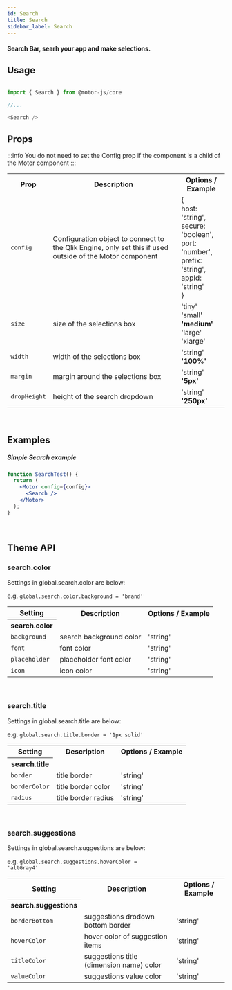 ```yaml
---
id: Search
title: Search
sidebar_label: Search
---
```


#### Search Bar, searh your app and make selections.

## Usage

```javascript

import { Search } from @motor-js/core

//...

<Search />

```

## Props

:::info
You do not need to set the Config prop if the component is a child of the Motor component
:::

<table>
  <tr>
    <th>Prop</th>
    <th>Description</th>
    <th>Options / Example</th>
  </tr>
  <tr>
    <td>
      <code>config</code>
    </td>
    <td>
      Configuration object to connect to the Qlik Engine, only set this if used
      outside of the Motor component
    </td>
    <td>
      &#123;
      <br />
      host&#58; 'string',
      <br />
      secure&#58; 'boolean',
      <br />
      port&#58; 'number',
      <br />
      prefix&#58; 'string',
      <br />
      appId&#58; 'string'
      <br />
      &#125;
    </td>
  </tr>
  <tr>
    <td>
      <code>size</code>
    </td>
    <td>size of the selections box</td>
    <td>
      'tiny'
      <br />
      'small'
      <br />
      <b>'medium'</b>
      <br />
      'large'
      <br />
      'xlarge'
    </td>
  </tr>
  <tr>
    <td>
      <code>width</code>
    </td>
    <td>width of the selections box</td>
    <td>
      'string'
      <br />
      <b>'100%'</b>
    </td>
  </tr>
  <tr>
    <td>
      <code>margin</code>
    </td>
    <td>margin around the selections box</td>
    <td>
      'string'
      <br />
      <b>'5px'</b>
    </td>
  </tr>
  <tr>
    <td>
      <code>dropHeight</code>
    </td>
    <td>height of the search dropdown</td>
    <td>
      'string'
      <br />
      <b>'250px'</b>
    </td>
  </tr>
</table>

<br />

## Examples

##### Simple Search example

```jsx live
function SearchTest() {
  return (
    <Motor config={config}>
      <Search />
    </Motor>
  );
}
```

<br />

## Theme API

### search.color

Settings in global.search.color are below:

e.g. <code>global.search.color.background = 'brand'</code>

<table>
  <tr>
    <th>Setting</th>
    <th>Description</th>
    <th>Options / Example</th>
  </tr>
  <tr>
    <th>search.color</th>
  </tr>
  <tr>
    <td>
      <code>background</code>
    </td>
    <td>search background color</td>
    <td>'string'</td>
  </tr>
  <tr>
    <td>
      <code>font</code>
    </td>
    <td>font color</td>
    <td>'string'</td>
  </tr>
  <tr>
    <td>
      <code>placeholder</code>
    </td>
    <td>placeholder font color</td>
    <td>'string'</td>
  </tr>
  <tr>
    <td>
      <code>icon</code>
    </td>
    <td>icon color</td>
    <td>'string'</td>
  </tr>
</table>

<br />

### search.title

Settings in global.search.title are below:

e.g. <code>global.search.title.border = '1px solid'</code>

<table>
  <tr>
    <th>Setting</th>
    <th>Description</th>
    <th>Options / Example</th>
  </tr>
  <tr>
    <th>search.title</th>
  </tr>
  <tr>
    <td>
      <code>border</code>
    </td>
    <td>title border</td>
    <td>'string'</td>
  </tr>
  <tr>
    <td>
      <code>borderColor</code>
    </td>
    <td>title border color</td>
    <td>'string'</td>
  </tr>
  <tr>
    <td>
      <code>radius</code>
    </td>
    <td>title border radius</td>
    <td>'string'</td>
  </tr>
</table>

<br />

### search.suggestions

Settings in global.search.suggestions are below:

e.g. <code>global.search.suggestions.hoverColor = 'altGray4'</code>

<table>
  <tr>
    <th>Setting</th>
    <th>Description</th>
    <th>Options / Example</th>
  </tr>
  <tr>
    <th>search.suggestions</th>
  </tr>
  <tr>
    <td>
      <code>borderBottom</code>
    </td>
    <td>suggestions drodown bottom border</td>
    <td>'string'</td>
  </tr>
  <tr>
    <td>
      <code>hoverColor</code>
    </td>
    <td>hover color of suggestion items</td>
    <td>'string'</td>
  </tr>
  <tr>
    <td>
      <code>titleColor</code>
    </td>
    <td>suggestions title (dimension name) color</td>
    <td>'string'</td>
  </tr>
  <tr>
    <td>
      <code>valueColor</code>
    </td>
    <td>suggestions value color</td>
    <td>'string'</td>
  </tr>
</table>

